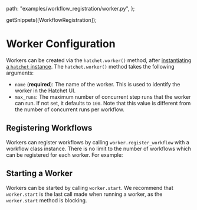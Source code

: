 
  path: "examples/workflow_registration/worker.py",
};

  getSnippets([WorkflowRegistration]);

# Worker Configuration

Workers can be created via the `hatchet.worker()` method, after [instantiating a `hatchet` instance](./client). The `hatchet.worker()` method takes the following arguments:

- `name` (**required**): The name of the worker. This is used to identify the worker in the Hatchet UI.
- `max_runs`: The maximum number of concurrent step runs that the worker can run. If not set, it defaults to `100`. Note that this value is different from the number of concurrent runs per workflow.

## Registering Workflows

Workers can register workflows by calling `worker.register_workflow` with a workflow class instance. There is no limit to the number of workflows which can be registered for each worker. For example:


<GithubSnippet src={WorkflowRegistration} target="WorkflowRegistration" />


## Starting a Worker

Workers can be started by calling `worker.start`. We recommend that `worker.start` is the last call made when running a worker, as the `worker.start` method is blocking.
